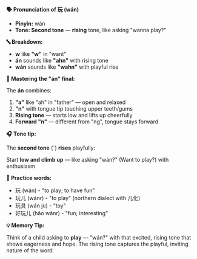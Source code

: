 **🗣️ Pronunciation of 玩 (wán)**

- **Pinyin:** wán
- **Tone: Second tone** — **rising** tone, like asking "wanna play?"

**🔤 Breakdown:**

- **w** like **"w"** in "want"
- **án** sounds like **"ahn"** with rising tone
- **wán** sounds like **"wahn"** with playful rise

**🎯 Mastering the "án" final:**

The **án** combines:

1. **"a"** like "ah" in "father" — open and relaxed
2. **"n"** with tongue tip touching upper teeth/gums
3. **Rising tone** — starts low and lifts up cheerfully
4. **Forward "n"** — different from "ng", tongue stays forward

**🎧 Tone tip:**

The **second tone** (ˊ) **rises** playfully:

Start **low and climb up** — like asking "wán?" (Want to play?) with enthusiasm

**📝 Practice words:**

- 玩 (wán) - "to play; to have fun"
- 玩儿 (wánr) - "to play" (northern dialect with 儿化)
- 玩具 (wán jù) - "toy"
- 好玩儿 (hǎo wánr) - "fun; interesting"

**💡 Memory Tip:**

Think of a child asking to **play** — "wán?" with that excited, rising tone that shows eagerness and
hope. The rising tone captures the playful, inviting nature of the word.
